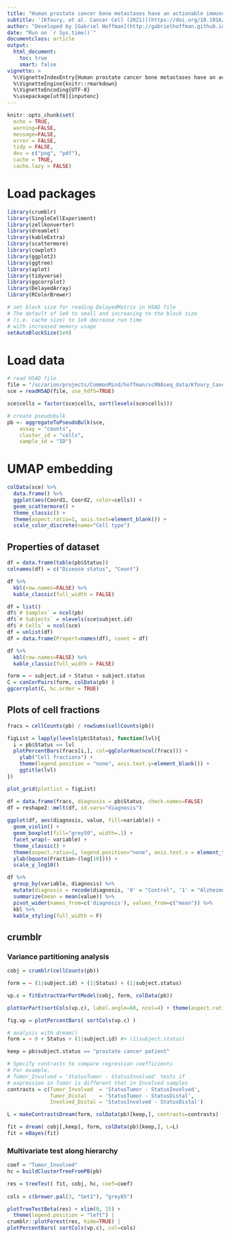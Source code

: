 ```yaml
---
title: "Human prostate cancer bone metastases have an actionable immunosuppressive microenvironment (GSE143791)"
subtitle: '[Kfoury, et al. Cancer Cell (2021)](https://doi.org/10.1016/j.ccell.2021.09.005)'
author: "Developed by [Gabriel Hoffman](http://gabrielhoffman.github.io/)"
date: "Run on `r Sys.time()`"
documentclass: article
output: 
  html_document:
    toc: true
    smart: false
vignette: >
  %\VignetteIndexEntry{Human prostate cancer bone metastases have an actionable immunosuppressive microenvironment}
  %\VignetteEngine{knitr::rmarkdown}
  %\VignetteEncoding{UTF-8}
  %\usepackage[utf8]{inputenc}
---
```



<!---



cd /sc/arion/projects/CommonMind/hoffman/crumblr_analysis/Kfoury_CancerCell_2021
R --vanilla


system("git pull"); rmarkdown::render("Kfoury_CancerCell_2021.Rmd");


https://hoffmg01.hpc.mssm.edu/crumblr_analysis/Kfoury_CancerCell_2021/Kfoury_CancerCell_2021.html


--->




```r
knitr::opts_chunk$set(
  echo = TRUE,
  warning=FALSE,
  message=FALSE,
  error = FALSE,
  tidy = FALSE,
  dev = c("png", "pdf"),
  cache = TRUE,
  cache.lazy = FALSE)
```

# Load packages
```r
library(crumblr)
library(SingleCellExperiment)
library(zellkonverter)
library(dreamlet)
library(kableExtra)
library(scattermore)
library(cowplot)
library(ggplot2)
library(ggtree)
library(aplot)
library(tidyverse)
library(ggcorrplot)
library(DelayedArray)
library(RColorBrewer)

# set block size for reading DelayedMatrix in H5AD file
# The default of 1e8 to small and increasing to the block size 
# (i.e. cache size) to 1e9 decrease run time 
# with increased memory usage
setAutoBlockSize(1e9)
```

# Load data
```r
# read H5AD file
file = "/sc/arion/projects/CommonMind/hoffman/scRNAseq_data/Kfoury_CancerCell_2021/Kfoury_CancerCell_2021.h5ad"
sce = readH5AD(file, use_hdf5=TRUE)   

sce$cells = factor(sce$cells, sort(levels(sce$cells)))

# create pseudobulk 
pb <- aggregateToPseudoBulk(sce,
    assay = "counts",     
    cluster_id = "cells",  
    sample_id = "ID")
```

# UMAP embedding
```r
colData(sce) %>%
  data.frame() %>%
  ggplot(aes(Coord1, Coord2, color=cells)) + 
  geom_scattermore() +
  theme_classic() + 
  theme(aspect.ratio=1, axis.text=element_blank()) +
  scale_color_discrete(name="Cell type")
```


## Properties of dataset
```r
df = data.frame(table(pb$Status))
colnames(df) = c("Disease status", "Count")

df %>%
  kbl(row.names=FALSE) %>% 
  kable_classic(full_width = FALSE) 

df = list()
df$`# Samples` = ncol(pb)
df$`# Subjects` = nlevels(sce$subject.id)
df$`# Cells` = ncol(sce)
df = unlist(df)
df = data.frame(Propert=names(df), count = df)

df %>%  
  kbl(row.names=FALSE) %>% 
  kable_classic(full_width = FALSE) 
```


```r
form = ~ subject.id + Status + subject.status 
C = canCorPairs(form, colData(pb) )
ggcorrplot(C, hc.order = TRUE)
```


## Plots of cell fractions
```r
fracs = cellCounts(pb) / rowSums(cellCounts(pb))

figList = lapply(levels(pb$Status), function(lvl){
  i = pb$Status == lvl
  plotPercentBars(fracs[i,], col=ggColorHue(ncol(fracs))) + 
    ylab("Cell fractions") + 
    theme(legend.position = "none", axis.text.y=element_blank()) +
    ggtitle(lvl)
})

plot_grid(plotlist = figList)
```

```r
df = data.frame(fracs, diagnosis = pb$Status, check.names=FALSE)
df = reshape2::melt(df, id.vars="diagnosis")
 
ggplot(df, aes(diagnosis, value, fill=variable)) + 
  geom_violin() +
  geom_boxplot(fill="grey50", width=.1) + 
  facet_wrap(~ variable) +
  theme_classic() +
  theme(aspect.ratio=1, legend.position="none", axis.text.x = element_text(angle = 90, vjust = 0.5, hjust=1)) +
  ylab(bquote(Fraction~(log[10]))) +
  scale_y_log10() 
```

```r
df %>%
  group_by(variable, diagnosis) %>%
  mutate(diagnosis = recode(diagnosis, '0' = "Control", '1' = "Alzheimer's"))  %>% 
  summarize(mean = mean(value)) %>%
  pivot_wider(names_from=c('diagnosis'), values_from=c("mean")) %>%
  kbl %>%
  kable_styling(full_width = F)
```





## crumblr
### Variance partitioning analysis
```r
cobj = crumblr(cellCounts(pb))

form = ~ (1|subject.id) + (1|Status) + (1|subject.status) 

vp.c = fitExtractVarPartModel(cobj, form, colData(pb))

plotVarPart(sortCols(vp.c), label.angle=60, ncol=4) + theme(aspect.ratio=1)
```

```r
fig.vp = plotPercentBars( sortCols(vp.c) )

# analysis with dream()
form = ~ 0 + Status + (1|subject.id) #+ (1|subject.status)

keep = pb$subject.status == "prostate cancer patient"

# Specify contrasts to compare regression coefficients
# For example, 
# Tumor_Involved = 'StatusTumor - StatusInvolved' tests if 
# expression in Tumor is different that in Involved samples
contrasts = c(Tumor_Involved  = 'StatusTumor - StatusInvolved',
              Tumor_Distal    = 'StatusTumor - StatusDistal',
              Involved_Distal = 'StatusInvolved - StatusDistal')

L = makeContrastsDream(form, colData(pb)[keep,], contrasts=contrasts)

fit = dream( cobj[,keep], form, colData(pb)[keep,], L=L)
fit = eBayes(fit)
```



### Multivariate test along hierarchy
```r
coef = "Tumor_Involved"
hc = buildClusterTreeFromPB(pb)

res = treeTest( fit, cobj, hc, coef=coef)
 
cols = c(brewer.pal(3, "Set1"), "grey85")

plotTreeTestBeta(res) + xlim(0, 15) +
  theme(legend.position = "left") |
crumblr::plotForest(res, hide=TRUE) |
plotPercentBars( sortCols(vp.c), col=cols) 
```

